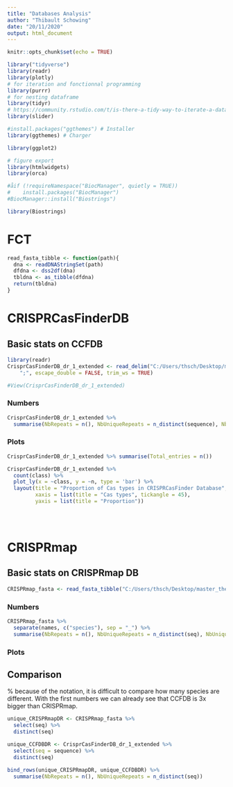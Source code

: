 ```yaml
---
title: "Databases Analysis"
author: "Thibault Schowing"
date: "20/11/2020"
output: html_document
---
```


```r
knitr::opts_chunk$set(echo = TRUE)
```






```r
library("tidyverse")
library(readr)
library(plotly)
# for iteration and fonctionnal programming
library(purrr)
# for nesting dataframe
library(tidyr)
# https://community.rstudio.com/t/is-there-a-tidy-way-to-iterate-a-data-frame-tibble-and-produce-side-effects-based-on-the-value-of-each-row/52382/4
library(slider)

#install.packages("ggthemes") # Installer 
library(ggthemes) # Charger

library(ggplot2)

# figure export
library(htmlwidgets)
library(orca)

#åif (!requireNamespace("BiocManager", quietly = TRUE))
#    install.packages("BiocManager")
#BiocManager::install("Biostrings")

library(Biostrings)


```



# FCT

```r
read_fasta_tibble <- function(path){
  dna <- readDNAStringSet(path)
  dfdna <- dss2df(dna)
  tbldna <- as_tibble(dfdna)
  return(tbldna)
}
```



# CRISPRCasFinderDB



## Basic stats on CCFDB

```r
library(readr)
CrisprCasFinderDB_dr_1_extended <- read_delim("C:/Users/thsch/Desktop/master_thesis/0_data/DB/CrisprCasFinderDB_dr_1_extended.csv", 
    ";", escape_double = FALSE, trim_ws = TRUE)

#View(CrisprCasFinderDB_dr_1_extended)
```



### Numbers
```r
CrisprCasFinderDB_dr_1_extended %>% 
  summarise(NbRepeats = n(), NbUniqueRepeats = n_distinct(sequence), NbUniqueSpecies = n_distinct(species))
```



### Plots
```r
CrisprCasFinderDB_dr_1_extended %>% summarise(Total_entries = n())

CrisprCasFinderDB_dr_1_extended %>% 
  count(class) %>% 
  plot_ly(x = ~class, y = ~n, type = 'bar') %>%
  layout(title = "Proportion of Cas types in CRISPRCasFinder Database",
         xaxis = list(title = "Cas types", tickangle = 45),
         yaxis = list(title = "Proportion"))





```






















# CRISPRmap

## Basic stats on CRISPRmap DB



```r
CRISPRmap_fasta <- read_fasta_tibble("C:/Users/thsch/Desktop/master_thesis/0_data/DB/CRISPRmap/CRISPRmap_data.fa")


```


### Numbers

```r
CRISPRmap_fasta %>%
  separate(names, c("species"), sep = "_") %>% 
  summarise(NbRepeats = n(), NbUniqueRepeats = n_distinct(seq), NbUniqueSpecies = n_distinct(species))
```



### Plots





## Comparison
% because of the notation, it is difficult to compare how many species are different. With the first numbers we can already see that CCFDB is 3x bigger than CRISPRmap. 

```r
unique_CRISPRmapDR <- CRISPRmap_fasta %>% 
  select(seq) %>% 
  distinct(seq)

unique_CCFDBDR <- CrisprCasFinderDB_dr_1_extended %>% 
  select(seq = sequence) %>% 
  distinct(seq)

bind_rows(unique_CRISPRmapDR, unique_CCFDBDR) %>% 
  summarise(NbRepeats = n(), NbUniqueRepeats = n_distinct(seq))







```



















